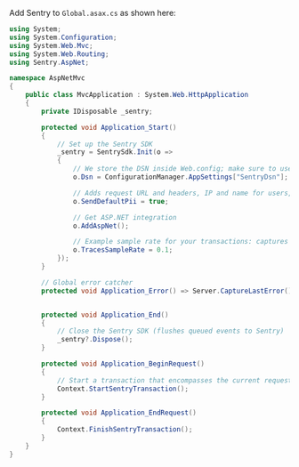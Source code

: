 Add Sentry to `Global.asax.cs` as shown here:

```csharp
using System;
using System.Configuration;
using System.Web.Mvc;
using System.Web.Routing;
using Sentry.AspNet;

namespace AspNetMvc
{
    public class MvcApplication : System.Web.HttpApplication
    {
        private IDisposable _sentry;

        protected void Application_Start()
        {
            // Set up the Sentry SDK
            _sentry = SentrySdk.Init(o =>
            {
                // We store the DSN inside Web.config; make sure to use your own DSN!
                o.Dsn = ConfigurationManager.AppSettings["SentryDsn"];

                // Adds request URL and headers, IP and name for users, etc.
                o.SendDefaultPii = true;

                // Get ASP.NET integration
                o.AddAspNet();

                // Example sample rate for your transactions: captures 10% of transactions
                o.TracesSampleRate = 0.1;
            });
        }

        // Global error catcher
        protected void Application_Error() => Server.CaptureLastError();


        protected void Application_End()
        {
            // Close the Sentry SDK (flushes queued events to Sentry)
            _sentry?.Dispose();
        }

        protected void Application_BeginRequest()
        {
            // Start a transaction that encompasses the current request
            Context.StartSentryTransaction();
        }

        protected void Application_EndRequest()
        {
            Context.FinishSentryTransaction();
        }
    }
}
```
